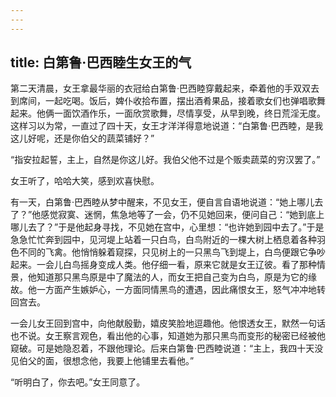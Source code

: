 ```yaml
---
---
---
```

title: 白第鲁·巴西睦生女王的气
---




第二天清晨，女王拿最华丽的衣冠给白第鲁·巴西睦穿戴起来，牵着他的手双双去到席间，一起吃喝。饭后，婢仆收拾布置，摆出酒肴果品，接着歌女们也弹唱歌舞起来。他俩一面饮酒作乐，一面欣赏歌舞，尽情享受，从早到晚，终日荒淫无度。这样习以为常，一直过了四十天，女王才洋洋得意地说道：“白第鲁·巴西睦，是我这儿好呢，还是你伯父的蔬菜铺好？”

“指安拉起誓，主上，自然是你这儿好。我伯父他不过是个贩卖蔬菜的穷汉罢了。”

女王听了，哈哈大笑，感到欢喜快慰。

有一天，白第鲁·巴西睦从梦中醒来，不见女王，便自言自语地说道：“她上哪儿去了？”他感觉寂寞、迷惘，焦急地等了一会，仍不见她回来，便问自己：“她到底上哪儿去了？”于是他起身寻找，不见她在宫中，心里想：“也许她到园中去了。”于是急急忙忙奔到园中，见河堤上站着一只白鸟，白鸟附近的一棵大树上栖息着各种羽色不同的飞禽。他悄悄躲着窥探，只见树上的一只黑鸟飞到堤上，白鸟便跟它争吵起来。一会儿白鸟摇身变成人类。他仔细一看，原来它就是女王辽彼。看了那种情景，他知道那只黑鸟原是中了魔法的人，而女王把自己变为白鸟，原是为它的缘故。他一方面产生嫉妒心，一方面同情黑鸟的遭遇，因此痛恨女王，怒气冲冲地转回宫去。

一会儿女王回到宫中，向他献殷勤，嬉皮笑脸地逗趣他。他恨透女王，默然一句话也不说。女王察言观色，看出他的心事，知道她为那只黑鸟而变形的秘密已经被他窥破。可是她隐忍着，不跟他理论。后来白第鲁·巴西睦说道：“主上，我四十天没见伯父的面，很想念他，我要上他铺里去看他。”

“听明白了，你去吧。”女王同意了。